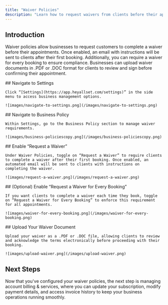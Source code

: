 ```yaml
---
title: "Waiver Policies"
description: "Learn how to request waivers from clients before their appointments, ensuring compliance and liability protection. Set up automated waiver requests and upload your waiver document easily."
---
```


## Introduction

Waiver policies allow businesses to request customers to complete a waiver before their appointments. Once enabled, an email with instructions will be sent to clients after their first booking. Additionally, you can require a waiver for every booking to ensure compliance. Businesses can upload waiver documents in .PDF or .DOC format for clients to review and sign before confirming their appointment.

<Steps>
  <Step title="Step 1">
    ## Navigate to Settings

    Click “[Settings](https://app.heyallset.com/settings)” in the side menu to access business management options.

    ![images/navigate-to-settings.png](/images/navigate-to-settings.png)
  </Step>
  <Step title="Step 2">
    ## Navigate to Business Policy

    Within Settings, go to the Business Policy section to manage waiver requirements.

    ![images/business-policiescopy.png](/images/business-policiescopy.png)
  </Step>
  <Step title="Step 3">
    ## Enable “Request a Waiver”

    Under Waiver Policies, toggle on “Request a Waiver” to require clients to complete a waiver after their first booking. Once enabled, an automated email will be sent to clients with instructions on completing the waiver.

    ![images/request-a-waiver.png](/images/request-a-waiver.png)
  </Step>
  <Step title="Step 4">
    ## (Optional) Enable “Request a Waiver for Every Booking”

    If you want clients to complete a waiver each time they book, toggle on “Request a Waiver for Every Booking” to enforce this requirement for all appointments.

    ![images/waiver-for-every-booking.png](/images/waiver-for-every-booking.png)
  </Step>
  <Step title="Step 5">
    ## Upload Your Waiver Document

    Upload your waiver as a .PDF or .DOC file, allowing clients to review and acknowledge the terms electronically before proceeding with their booking.

    ![images/upload-waiver.png](/images/upload-waiver.png)
  </Step>
</Steps>

## Next Steps

Now that you've configured your waiver policies, the next step is managing account billing & services, where you can update your subscription, modify payment details, and access invoice history to keep your business operations running smoothly.